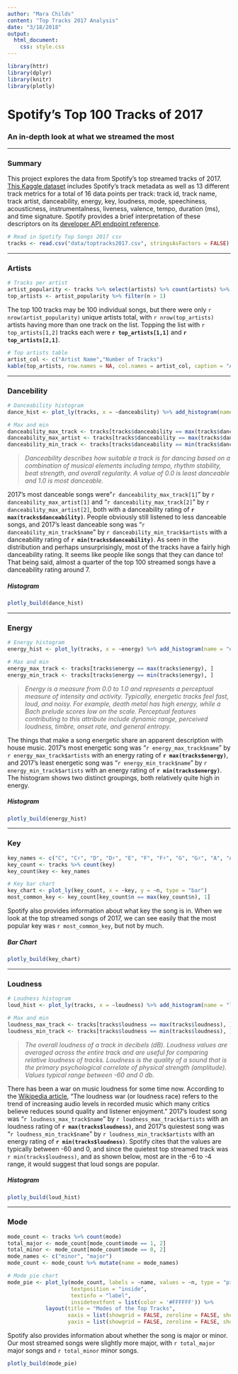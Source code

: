 ```yaml
---
author: "Mara Childs"
content: "Top Tracks 2017 Analysis"
date: "3/18/2018"
output:
  html_document:
    css: style.css
---
```


<!-- Using "include = FALSE" to hide code work -->
```r
library(httr)
library(dplyr)
library(knitr)
library(plotly)
```

# Spotify's Top 100 Tracks of 2017
### An in-depth look at what we streamed the most

***

### Summary 

This project explores the data from Spotify's top streamed tracks of 2017. [This Kaggle dataset](https://www.kaggle.com/nadintamer/top-tracks-of-2017/data) includes Spotify's track metadata as well as 13 different track metrics for a total of 16 data points per track: track id, track name, track artist, danceability, energy, key, loudness, mode, speechiness, acousticness, instrumentalness, liveness, valence, tempo, duration (ms), and time signature. Spotify provides a brief interpretation of these descriptors on its [developer API endpoint reference](https://developer.spotify.com/web-api/get-audio-features/).

```r
# Read in Spotify Top Songs 2017 csv
tracks <- read.csv("data/toptracks2017.csv", stringsAsFactors = FALSE)
```

***

### Artists

```r
# Tracks per artist
artist_popularity <- tracks %>% select(artists) %>% count(artists) %>% arrange(-n)
top_artists <- artist_popularity %>% filter(n > 1)
```

The top 100 tracks may be 100 individual songs, but there were only `r nrow(artist_popularity)` unique artists total, with `r nrow(top_artists)` artists having more than one track on the list. Topping the list with `r top_artists[1,2]` tracks each were **`r top_artists[1,1]`** and **`r top_artists[2,1]`**.

```r
# Top artists table
artist_col <- c("Artist Name","Number of Tracks")
kable(top_artists, row.names = NA, col.names = artist_col, caption = "Artists With More Than One Track")
```

***

### Dancebility

```r
# Danceability histogram
dance_hist <- plot_ly(tracks, x = ~danceability) %>% add_histogram(name = "danceability")

# Max and min
danceability_max_track <- tracks[tracks$danceability == max(tracks$danceability), 2]
danceability_max_artist <- tracks[tracks$danceability == max(tracks$danceability), 3]
danceability_min_track <- tracks[tracks$danceability == min(tracks$danceability), ]
```

> *Danceability describes how suitable a track is for dancing based on a combination of musical elements including tempo, rhythm stability, beat strength, and overall regularity. A value of 0.0 is least danceable and 1.0 is most danceable.*

2017's most danceable songs were"`r danceability_max_track[1]`" by `r danceability_max_artist[1]` and "`r danceability_max_track[2]`" by `r danceability_max_artist[2]`, both with a danceability rating of **`r max(tracks$danceability)`**. People obviously still listened to less danceable songs, and 2017's least danceable song was "`r danceability_min_track$name`" by `r danceability_min_track$artists` with a danceability rating of **`r min(tracks$danceability)`**. As seen in the distribution and perhaps unsurprisingly, most of the tracks have a fairly high danceability rating. It seems like people like songs that they can dance to! That being said, almost a quarter of the top 100 streamed songs have a danceability rating around 7.

##### Histogram
```r
plotly_build(dance_hist)
```

***

### Energy

```r
# Energy histogram
energy_hist <- plot_ly(tracks, x = ~energy) %>% add_histogram(name = "energy")

# Max and min
energy_max_track <- tracks[tracks$energy == max(tracks$energy), ]
energy_min_track <- tracks[tracks$energy == min(tracks$energy), ]
```

> *Energy is a measure from 0.0 to 1.0 and represents a perceptual measure of intensity and activity. Typically, energetic tracks feel fast, loud, and noisy. For example, death metal has high energy, while a Bach prelude scores low on the scale. Perceptual features contributing to this attribute include dynamic range, perceived loudness, timbre, onset rate, and general entropy.*

The things that make a song energetic share an apparent description with house music. 2017's most energetic song was "`r energy_max_track$name`" by `r energy_max_track$artists` with an energy rating of **`r max(tracks$energy)`**, and 2017's least energetic song was "`r energy_min_track$name`" by `r energy_min_track$artists` with an energy rating of **`r min(tracks$energy)`**. The histogram shows two distinct groupings, both relatively quite high in energy.

##### Histogram
```r
plotly_build(energy_hist)
```

***

### Key

```r
key_names <- c("C", "C♯", "D", "D♯", "E", "F", "F♯", "G", "G♯", "A", "A♯", "B")
key_count <- tracks %>% count(key)
key_count$key <- key_names

# Key bar chart
key_chart <- plot_ly(key_count, x = ~key, y = ~n, type = "bar")
most_common_key <- key_count[key_count$n == max(key_count$n), 1]
```

Spotify also provides information about what key the song is in. When we look at the top streamed songs of 2017, we can see easily that the most popular key was `r most_common_key`, but not by much.

##### Bar Chart
```r
plotly_build(key_chart)
```

***

### Loudness

```r
# Loudness histogram
loud_hist <- plot_ly(tracks, x = ~loudness) %>% add_histogram(name = "loudness")

# Max and min
loudness_max_track <- tracks[tracks$loudness == max(tracks$loudness), ]
loudness_min_track <- tracks[tracks$loudness == min(tracks$loudness), ]
```

> *The overall loudness of a track in decibels (dB). Loudness values are averaged across the entire track and are useful for comparing relative loudness of tracks. Loudness is the quality of a sound that is the primary psychological correlate of physical strength (amplitude). Values typical range between -60 and 0 db.*

There has been a war on music loudness for some time now. According to the [Wikipedia article](https://en.wikipedia.org/wiki/Loudness_war), "The loudness war (or loudness race) refers to the trend of increasing audio levels in recorded music which many critics believe reduces sound quality and listener enjoyment." 2017's loudest song was "`r loudness_max_track$name`" by `r loudness_max_track$artists` with an loudness rating of **`r max(tracks$loudness)`**, and 2017's quiestest song was "`r loudness_min_track$name`" by `r loudness_min_track$artists` with an energy rating of **`r min(tracks$loudness)`**. Spotify cites that the values are typically between -60 and 0, and since the quietest top streamed track was `r min(tracks$loudness)`, and as shown below, most are in the -6 to -4 range, it would suggest that loud songs are popular.

##### Histogram
```r
plotly_build(loud_hist)
```

***

### Mode

```r
mode_count <- tracks %>% count(mode)
total_major <- mode_count[mode_count$mode == 1, 2]
total_minor <- mode_count[mode_count$mode == 0, 2]
mode_names <- c("minor", "major")
mode_count <- mode_count %>% mutate(name = mode_names)

# Mode pie chart
mode_pie <- plot_ly(mode_count, labels = ~name, values = ~n, type = "pie",
                    textposition = "inside",
                    textinfo = "label",
                    insidetextfont = list(color = '#FFFFFF')) %>%
            layout(title = "Modes of the Top Tracks",
                   xaxis = list(showgrid = FALSE, zeroline = FALSE, showticklabels = FALSE),
                   yaxis = list(showgrid = FALSE, zeroline = FALSE, showticklabels = FALSE))
```

Spotify also provides information about whether the song is major or minor. Our most streamed songs were slightly more major, with `r total_major` major songs and `r total_minor` minor songs.

```r
plotly_build(mode_pie)
```